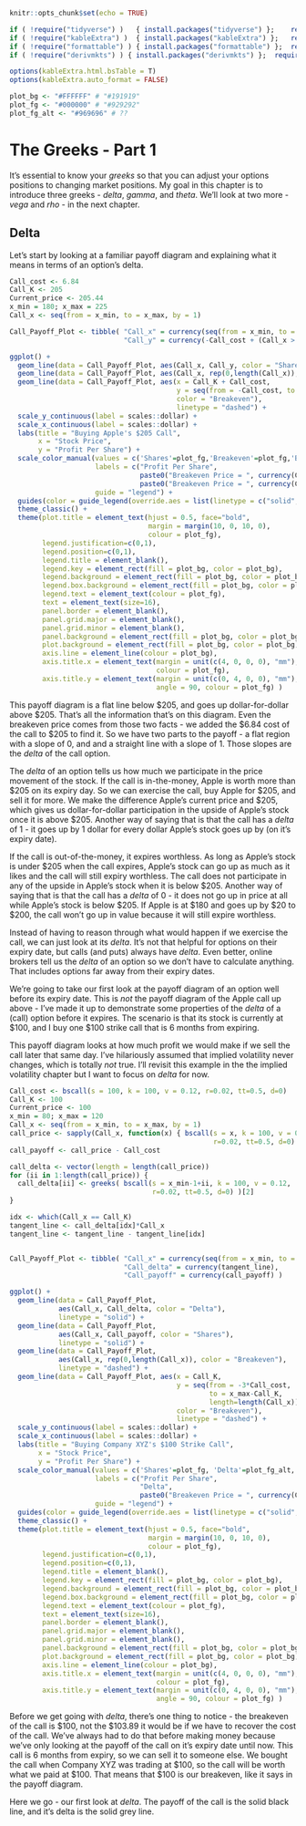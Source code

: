 <!-- Each chapter is set to compile separately - include "global" set-up -->

```r
knitr::opts_chunk$set(echo = TRUE)

if ( !require("tidyverse") )   { install.packages("tidyverse") };    require(tidyverse)
if ( !require("kableExtra") )  { install.packages("kableExtra") };   require(kableExtra)
if ( !require("formattable") ) { install.packages("formattable") };  require(formattable)
if ( !require("derivmkts") ) { install.packages("derivmkts") };  require(derivmkts)

options(kableExtra.html.bsTable = T)
options(kableExtra.auto_format = FALSE)
```

```r
plot_bg <- "#FFFFFF" # "#191919"
plot_fg <- "#000000" # "#929292"
plot_fg_alt <- "#969696" # ??
```


# The Greeks - Part 1 {#The-Greeks}

<!-- 
If you've ever had the pleasure (or is it misfortune?) of taking a rigorous mathemtical course on pricing options, you would have learned about the Black-Scholes-Merton pricing model. This model is no slouch - it won Merton and Scholes the 1997 Nobel Prize in Economics - but it has some limitations.^[Black, sadly, passed away in 1995 and was not eligible for the award.] For those who are interested in learning more about it, we'll discuss the derivation of the Black-Scholes-Merton model and its limitations in an appendix. In this chapter, our goal is to explain the insights of the Black-Scholes-Merton model using only high school math. 

If we're being careful, we should note that the Black-Scholes-Merton model only applies to European options. European options can only be exercised by the buyer on the option's expiry date. American options, on the other hand, can be exercised on any date. We're only talking about options on stocks and ETFs in this book, and those are all American options. It's important for us to know if we are dealing with American or European options because early exercise can be a significant risk to an options strategy. We've seen this already, with the naked call and covered call. The covered call protects us against the risk of early exercise of the call we sold, while the naked call does not.  

However, unless we're pricing options ourselves, this distinction isn't that important for understanding how to use the greeks in our own trading. That's because we're not that interested in the values of the greeks that any particular model produces. Let's think of the option greeks as a broader framework that we can use to understand the risk-reward proposition of options and options strategies. Every online broker will show us the option greeks for every option it lets us buy, and these values will be *good enough* for us to make intelligent trading decisions with. Our goal here is to understand how to use the greeks to risk-manage our options positions. 

## Delta

Delta is the most important greek. It tells us (approximately) how much we participate in the price movement of our stock. If our delta is 50, we participate in `r percent(50/100)` of the price movement of the stock. If a stock drops from `r currency(200)` to `r currency(196)` and we owned a 50 delta call, it would *lose* half of the `r currency(4)` decline, which is just `r currency(2)`. If we owned a 25 delta call, we would *lose* a quarter of the `r currency(4)` decline, or just `r currency(1)`. If we owned a 50 delta put, we would *gain* half of `r currency(4)`, which is `r currency(2)`. If we owned a 25 delta put, we would *gain* a quarter of `r currency(4)`, which is `r currency(1)`.`
 
The delta of an option varies according to a number of different factors.  
 
## Gamma
 
## Theta
 
Theta is the time value of an option. 
 
## Vega
 
Vega is the rate of change of 
-->

It's essential to know your *greeks* so that you can adjust your options positions to changing market positions. My goal in this chapter is to introduce three greeks - *delta*, *gamma*, and *theta*. We'll look at two more - *vega* and *rho* - in the next chapter. 

## Delta 

Let's start by looking at a familiar payoff diagram and explaining what it means in terms of an option's delta.

```r
Call_cost <- 6.84
Call_K <- 205
Current_price <- 205.44
x_min = 180; x_max = 225
Call_x <- seq(from = x_min, to = x_max, by = 1)

Call_Payoff_Plot <- tibble( "Call_x" = currency(seq(from = x_min, to = x_max, by = 1)),
                            "Call_y" = currency(-Call_cost + (Call_x > Call_K)*(Call_x-Call_K)) )

ggplot() + 
  geom_line(data = Call_Payoff_Plot, aes(Call_x, Call_y, color = "Shares"), linetype = "solid") +
  geom_line(data = Call_Payoff_Plot, aes(Call_x, rep(0,length(Call_x)), color = "Breakeven"), linetype = "dashed") +
  geom_line(data = Call_Payoff_Plot, aes(x = Call_K + Call_cost, 
                                         y = seq(from = -Call_cost, to = x_max-Call_K, length=length(Call_x)), 
                                         color = "Breakeven"),
                                         linetype = "dashed") +
  scale_y_continuous(label = scales::dollar) +
  scale_x_continuous(label = scales::dollar) + 
  labs(title = "Buying Apple's $205 Call",
       x = "Stock Price",
       y = "Profit Per Share") +
  scale_color_manual(values = c('Shares'=plot_fg,'Breakeven'=plot_fg,'Breakeven'=plot_fg),
                     labels = c("Profit Per Share",
                                paste0("Breakeven Price = ", currency(Call_K + Call_cost)),
                                paste0("Breakeven Price = ", currency(Call_K + Call_cost)) ),
                     guide = "legend") + 
  guides(color = guide_legend(override.aes = list(linetype = c("solid", "dashed")))) + 
  theme_classic() + 
  theme(plot.title = element_text(hjust = 0.5, face="bold", 
                                  margin = margin(10, 0, 10, 0),
                                  colour = plot_fg),
        legend.justification=c(0,1), 
        legend.position=c(0,1), 
        legend.title = element_blank(),
        legend.key = element_rect(fill = plot_bg, color = plot_bg),
        legend.background = element_rect(fill = plot_bg, color = plot_bg),
        legend.box.background = element_rect(fill = plot_bg, color = plot_bg),
        legend.text = element_text(colour = plot_fg),
        text = element_text(size=16), 
        panel.border = element_blank(), 
        panel.grid.major = element_blank(),
        panel.grid.minor = element_blank(), 
        panel.background = element_rect(fill = plot_bg, color = plot_bg),
        plot.background = element_rect(fill = plot_bg, color = plot_bg),
        axis.line = element_line(colour = plot_bg),
        axis.title.x = element_text(margin = unit(c(4, 0, 0, 0), "mm"), 
                                    colour = plot_fg),
        axis.title.y = element_text(margin = unit(c(0, 4, 0, 0), "mm"), 
                                    angle = 90, colour = plot_fg) )
```

This payoff diagram is a flat line below \$205, and goes up dollar-for-dollar above \$205. That's all the information that's on this diagram. Even the breakeven price comes from those two facts - we added the \$6.84 cost of the call to \$205 to find it. So we have two parts to the payoff - a flat region with a slope of 0, and and a straight line with a slope of 1. Those slopes are the *delta* of the call option. 

The *delta* of an option tells us how much we participate in the price movement of the stock. If the call is in-the-money, Apple is worth more than \$205 on its expiry day. So we can exercise the call, buy Apple for \$205, and sell it for more. We make the difference Apple's current price and \$205, which gives us dollar-for-dollar participation in the upside of Apple's stock once it is above \$205. Another way of saying that is that the call has a *delta* of 1 - it goes up by 1 dollar for every dollar Apple's stock goes up by (on it's expiry date).

If the call is out-of-the-money, it expires worthless. As long as Apple's stock is under \$205 when the call expires, Apple's stock can go up as much as it likes and the call will still expiry worthless. The call does not participate in any of the upside in Apple's stock when it is below \$205. Another way of saying that is that the call has a *delta* of 0 - it does not go up in price at all while Apple's stock is below \$205. If Apple is at \$180 and goes up by \$20 to \$200, the call won't go up in value because it will still expire worthless. 

Instead of having to reason through what would happen if we exercise the call, we can just look at its *delta*. It's not that helpful for options on their expiry date, but calls (and puts) always have *delta*. Even better, online brokers tell us the *delta* of an option so we don't have to calculate anything. That includes options far away from their expiry dates. 

We're going to take our first look at the payoff diagram of an option well before its expiry date. This is *not* the payoff diagram of the Apple call up above - I've made it up to demonstrate some properties of the *delta* of a (call) option before it expires. The scenario is that its stock is currently at \$100, and I buy one \$100 strike call that is 6 months from expiring. 

This payoff diagram looks at how much profit we would make if we sell the call later that same day. I've hilariously assumed that implied volatility never changes, which is totally *not* true. I'll revisit this example in the the implied volatility chapter but I want to focus on *delta* for now. 

```r
Call_cost <- bscall(s = 100, k = 100, v = 0.12, r=0.02, tt=0.5, d=0)
Call_K <- 100
Current_price <- 100
x_min = 80; x_max = 120
Call_x <- seq(from = x_min, to = x_max, by = 1)
call_price <- sapply(Call_x, function(x) { bscall(s = x, k = 100, v = 0.12, 
                                                  r=0.02, tt=0.5, d=0) })
call_payoff <- call_price - Call_cost

call_delta <- vector(length = length(call_price)) 
for (ii in 1:length(call_price)) { 
  call_delta[ii] <- greeks( bscall(s = x_min-1+ii, k = 100, v = 0.12, 
                                   r=0.02, tt=0.5, d=0) )[2] 
}

idx <- which(Call_x == Call_K)
tangent_line <- call_delta[idx]*Call_x
tangent_line <- tangent_line - tangent_line[idx]


Call_Payoff_Plot <- tibble( "Call_x" = currency(seq(from = x_min, to = x_max, by = 1)),
                            "Call_delta" = currency(tangent_line),
                            "Call_payoff" = currency(call_payoff) )

ggplot() + 
  geom_line(data = Call_Payoff_Plot, 
            aes(Call_x, Call_delta, color = "Delta"), 
            linetype = "solid") +
  geom_line(data = Call_Payoff_Plot, 
            aes(Call_x, Call_payoff, color = "Shares"), 
            linetype = "solid") +
  geom_line(data = Call_Payoff_Plot, 
            aes(Call_x, rep(0,length(Call_x)), color = "Breakeven"), 
            linetype = "dashed") +
  geom_line(data = Call_Payoff_Plot, aes(x = Call_K, 
                                         y = seq(from = -3*Call_cost, 
                                                 to = x_max-Call_K, 
                                                 length=length(Call_x)), 
                                         color = "Breakeven"),
                                         linetype = "dashed") +
  scale_y_continuous(label = scales::dollar) +
  scale_x_continuous(label = scales::dollar) + 
  labs(title = "Buying Company XYZ's $100 Strike Call",
       x = "Stock Price",
       y = "Profit Per Share") +
  scale_color_manual(values = c('Shares'=plot_fg, 'Delta'=plot_fg_alt, 'Breakeven'=plot_fg),
                     labels = c("Profit Per Share",
                                "Delta", 
                                paste0("Breakeven Price = ", currency(Call_K))),
                     guide = "legend") + 
  guides(color = guide_legend(override.aes = list(linetype = c("solid", "solid", "dashed")))) + 
  theme_classic() + 
  theme(plot.title = element_text(hjust = 0.5, face="bold", 
                                  margin = margin(10, 0, 10, 0),
                                  colour = plot_fg),
        legend.justification=c(0,1), 
        legend.position=c(0,1), 
        legend.title = element_blank(),
        legend.key = element_rect(fill = plot_bg, color = plot_bg),
        legend.background = element_rect(fill = plot_bg, color = plot_bg),
        legend.box.background = element_rect(fill = plot_bg, color = plot_bg),
        legend.text = element_text(colour = plot_fg),
        text = element_text(size=16), 
        panel.border = element_blank(), 
        panel.grid.major = element_blank(),
        panel.grid.minor = element_blank(), 
        panel.background = element_rect(fill = plot_bg, color = plot_bg),
        plot.background = element_rect(fill = plot_bg, color = plot_bg),
        axis.line = element_line(colour = plot_bg),
        axis.title.x = element_text(margin = unit(c(4, 0, 0, 0), "mm"), 
                                    colour = plot_fg),
        axis.title.y = element_text(margin = unit(c(0, 4, 0, 0), "mm"), 
                                    angle = 90, colour = plot_fg) )
```
Before we get going with *delta*, there's one thing to notice - the breakeven of the call is \$100, not the \$103.89 it would be if we have to recover the cost of the call. We've always had to do that before making money because we've only looking at the payoff of the call on it's expiry date until now. This call is 6 months from expiry, so we can sell it to someone else. We bought the call when Company XYZ was trading at \$100, so the call will be worth what we paid at \$100. That means that \$100 is our breakeven, like it says in the payoff diagram. 

Here we go - our first look at *delta*. The payoff of the call is the solid black line, and it's delta is the solid grey line.  